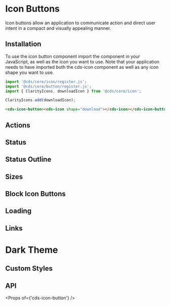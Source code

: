 
<Meta title="Components/Icon Button" />

# Icon Buttons

Icon buttons allow an application to communicate action and direct user intent in a compact and visually appealing manner.

## Installation

To use the icon button component import the component in your JavaScript, as well as the icon you want to use. Note that your application needs to have imported both the cds-icon component as well as any icon shape you want to use.

```typescript
import '@cds/core/icon/register.js';
import '@cds/core/button/register.js';
import { ClarityIcons, downloadIcon } from '@cds/core/icon';

ClarityIcons.add(downloadIcon);
```

```html
<cds-icon-button><cds-icon shape="download"></cds-icon></cds-icon-button>
```

## Actions

<Preview>
  <Story id="stories-icon-button--actions" />
</Preview>

## Status

<Preview>
  <Story id="stories-icon-button--status" />
</Preview>

## Status Outline

<Preview>
  <Story id="stories-icon-button--status-outline" />
</Preview>

## Sizes

<Preview>
  <Story id="stories-icon-button--sizes" />
</Preview>

## Block Icon Buttons

<Preview>
  <Story id="stories-icon-button--block" />
</Preview>

## Loading

<Preview>
  <Story id="stories-icon-button--loading" />
</Preview>

## Links

<Preview>
  <Story id="stories-icon-button--links" />
</Preview>

# Dark Theme

<Preview>
  <Story id="stories-icon-button--dark-theme" />
</Preview>

## Custom Styles

<Preview>
  <Story id="stories-icon-button--custom-styles" />
</Preview>

## API

<Props of={'cds-icon-button'} />
